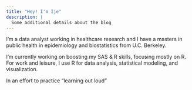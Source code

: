 ```yaml
---
title: "Hey! I'm Ije"
description: |
  Some additional details about the blog
---
```


I'm a data analyst working in healthcare research and I have a masters in public health in epidemiology and biostatistics from U.C. Berkeley.  

I'm currently working on boosting my SAS & R skills, focusing mostly on R. For work and leisure, I use R for data analysis, statistical modeling, and visualization. 

In an effort to practice "learning out loud" 
